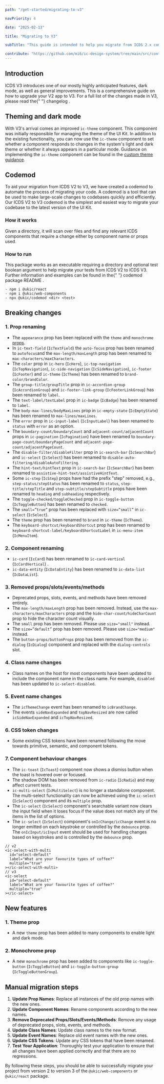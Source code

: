 ```yaml
---
path: "/get-started/migrating-to-v3"

navPriority: 4

date: "2025-02-13"

title: "Migrating to V3"

subTitle: "This guide is intended to help you migrate from ICDS 2.x components to ICDS 3.x components."

contribute: "https://github.com/mi6/ic-design-system/tree/main/src/content/structured/get-started/migrating-to-v3.mdx"
---
```


## Introduction

<p>
  ICDS V3 introduces one of our mostly highly anticipated features, dark mode,
  as well as general improvements. This is a comprehensive guide on how to
  upgrade your V2 app to V3. For a full list of the changes made in V3, please
  read the{" "}
  <ic-link
    target="_blank"
    href="https://github.com/mi6/ic-ui-kit/blob/v3.0.0/main/packages/web-components/CHANGELOG.md"
    rel="noreferrer noopener"
  >
    changelog
  </ic-link>
  .
</p>

## Theming and dark mode

With V3's arrival comes an improved `ic-theme` component. This component was initially responsible for managing the theme of the UI Kit. In addition to the existing functionality, you can now use the `ic-theme` component to set whether a component responds to changes in the system's light and dark theme or whether it always appears in a particular mode. Guidance on implementing the `ic-theme` component can be found in the [custom theme guidance](/get-started/development/custom-theme).

## Codemod

To aid your migration from ICDS V2 to V3, we have created a codemod to automate the process of migrating your code. A codemod is a tool that can be used to make large-scale changes to codebases quickly and efficiently. Our ICDS V2 to V3 codemod is the simplest and easiest way to migrate your codebase to the latest version of the UI Kit.

### How it works

Given a directory, it will scan over files and find any relevant ICDS components that require a change either by component name or props used.

### How to run

<p>
  This package works as an executable requiring a directory and optional test
  boolean argument to help migrate your tests from ICDS V2 to ICDS V3. Further
  information and examples can be found in the{" "}
  <ic-link
    target="_blank"
    href="https://github.com/mi6/ic-ui-kit/blob/v3.0.0/main/packages/codemod/README.md"
    rel="noreferrer noopener"
  >
    codemod package README
  </ic-link>
  .
</p>

```console
- npm i @ukic/react
- npm i @ukic/web-components
- npx @ukic/codemod <dir> <test>
```

## Breaking changes

### 1. Prop renaming

- The `appearance` prop has been replaced with the `theme` and `monochrome` [props](/get-started/development/custom-theme/#dark-mode-as-a-theme).
- In `ic-text-field` (`IcTextField`) the `auto-focus` prop has been renamed to `autofocus`and the `max-length/maxLength` prop has been renamed to `max-characters/maxCharacters`.
- The `color` prop in `ic-hero` (`IcHero`), `ic-top-navigation` (`IcTopNavigation`), `ic-side-navigation` (`IcSideNavigation`), `ic-footer` (`IcFooter`) and `ic-theme` (`IcTheme`) has been renamed to `brand-color/brandColor`.
- The `group-title/groupTitle` prop in `ic-accordion-group` (`IcAccordionGroup`) and `ic-footer-link-group` (`IcFooterLinkGroup`) has been renamed to `label`.
- The `text-label/textLabel` prop in `ic-badge` (`IcBadge`) has been renamed to `label`.
- The `body-max-lines/bodyMaxLines` prop in `ic-empty-state` (`IcEmptyState`) has been renamed to `max-lines/maxLines`.
- The `error` prop in `ic-input-label` (`IcInputLabel`) has been renamed to `status` with `error` as an option.
- The `boundary-count/boundaryCount` and `adjacent-count/adjacentCount` props in `ic-pagination` (`IcPagination`) have been renamed to `boundary-page-count/boundaryPageCount` and `adjacent-page-count/adjacentPageCount`.
- The `disable-filter/disableFilter` prop in `ic-search-bar` (`IcSearchBar`) and `ic-select` (`IcSelect`) has been renamed to `disable-auto-filtering/disableAutoFiltering`.
- The `hint-text/hintText` prop in `ic-search-bar` (`IcSearchBar`) has been renamed to `assistive-hint-text/assistiveHintText`.
- Some `ic-step` (`IcStep`) props have had the prefix "step" removed, e.g., `step-status/stepStatus` has been renamed to `status`, `step-title/stepTitle` and `step-subtitle/stepSubtitle` props have been renamed to `heading` and `subheading` respectively.
- The `toggle-checked/toggleChecked` prop in `ic-toggle-button` (`IcToggleButton`) has been renamed to `checked`.
- The `small=”true”` prop has been replaced with `size=”small”` in `ic-select` (`IcSelect`).
- The `theme` prop has been renamed to `brand` in `ic-theme` (`IcTheme`).
- The `keyboard-shortcut/keyboardShortcut` prop has been renamed to `keyboard-shortcut-label/keyboardShortcutLabel` in `ic-menu-item` (`IcMenuItem`).

### 2. Component renaming

- `ic-card` (`IcCard`) has been renamed to `ic-card-vertical` (`IcCardVertical`) .
- `ic-data-entity` (`IcDataEntity`) has been renamed to `ic-data-list` (`IcDataList`).

### 3. Removed props/slots/events/methods

- Deprecated props, slots, events, and methods have been removed entirely.
- The `max-length/maxLength` prop has been removed. Instead, use the `max-characters/maxCharacters` prop and the `hide-char-count/hideCharCount` prop to hide the character count visually.
- The `small` prop has been removed. Please use `size="small"` instead.
- The `size=”default”` prop has been removed. Please use `size="medium"` instead.
- The `button-props/buttonProps` prop has been removed from the `ic-dialog` (`IcDialog`) component and replaced with the `dialog-controls` slot.

### 4. Class name changes

- Class names on the host for most components have been updated to include the component name in the class name. For example, `disabled` has been updated to `ic-select-disabled`.

### 5. Event name changes

- The `icThemeChange` event has been renamed to `icBrandChange`.
- The events `sideNavExpanded` and `topNavResized` are now called `icSideNavExpanded` and `icTopNavResized`.

### 6. CSS token changes

- Some existing CSS tokens have been renamed following the move towards primitive, semantic, and component tokens.

### 7. Component behaviour changes

- The `ic-toast` (`IcToast`) component now shows a dismiss button when the toast is hovered over or focused.
- The shadow DOM has been removed from `ic-radio` (`IcRadio`) and may affect current tests.
- `ic-multi-select` (`IcMultiSelect`) is no longer a standalone component. The multi-select functionality can now be achieved using the `ic-select` (`IcSelect`) component and its `multiple` prop.
- The `ic-select` (`IcSelect`) component's searchable variant now clears the input field when it loses focus if the value does not match any of the items in the list of options.
- The `ic-select` (`IcSelect`) component's `onIcChange/icChange` event is no longer emitted on each keystroke or controlled by the `debounce` prop. The `onIcInput/icInput` event should be used for handling changes based on keystrokes and is controlled by the `debounce` prop.

```tsx
// v2
<ic-select-with-multi
  id="select-default"
  label="What are your favourite types of coffee?"
  multiple="true"
></ic-select-with-multi>
// v3
<ic-select
  id="select-default"
  label="What are your favourite types of coffee?"
  multiple="true"
></ic-select>
```

## New features

### 1. Theme prop

- A new `theme` prop has been added to many components to enable light and dark mode.

### 2. Monochrome prop

- A new `monochrome` prop has been added to components like `ic-toggle-button` (`IcToggleButton`) and `ic-toggle-button-group` (`IcToggleButtonGroup`).

## Manual migration steps

1. **Update Prop Names**: Replace all instances of the old prop names with the new ones.
2. **Update Component Names**: Rename components according to the new names.
3. **Remove Deprecated Props/Slots/Events/Methods**: Remove any usage of deprecated props, slots, events, and methods.
4. **Update Class Names**: Update class names to the new format.
5. **Update Event Names**: Replace old event names with the new ones.
6. **Update CSS Tokens**: Update any CSS tokens that have been renamed.
7. **Test Your Application**: Thoroughly test your application to ensure that all changes have been applied correctly and that there are no regressions.

By following these steps, you should be able to successfully migrate your project from version 2 to version 3 of the `@ukic/web-components` or `@ukic/react` package.
